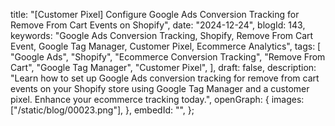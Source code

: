   title:
    "[Customer Pixel] Configure Google Ads Conversion Tracking for Remove From Cart Events on Shopify",
  date: "2024-12-24",
  blogId: 143,
  keywords:
    "Google Ads Conversion Tracking, Shopify, Remove From Cart Event, Google Tag Manager, Customer Pixel, Ecommerce Analytics",
  tags: [
    "Google Ads",
    "Shopify",
    "Ecommerce Conversion Tracking",
    "Remove From Cart",
    "Google Tag Manager",
    "Customer Pixel",
  ],
  draft: false,
  description:
    "Learn how to set up Google Ads conversion tracking for remove from cart events on your Shopify store using Google Tag Manager and a customer pixel. Enhance your ecommerce tracking today.",
  openGraph: {
    images: ["/static/blog/00023.png"],
  },
  embedId: "",
};

<DataLayerCodeBlock fileName="remove_from_cart.js" />
